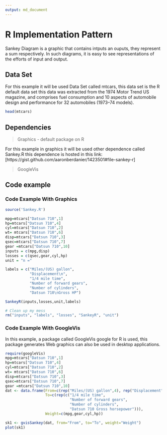 ```yaml
---
output: md_document
---
```


# R Implementation Pattern

Sankey Diagram is a graphic that contains intputs an ouputs, they represent a sum respectively. In such diagrams, it is easy to see representations of the efforts of input and output.

## Data Set

For this example it will be used Data Set called mtcars, this data set is the R default data set this data was extracted from the 1974 Motor Trend US magazine, and comprises fuel consumption and 10 aspects of automobile design and performance for 32 automobiles (1973–74 models).

```r
head(mtcars)

```

## Dependencies 

> Graphics - default package on R

For this example in graphics it will be used other dependence called Sankey.R
this dependence is hosted in this link:  [https://gist.github.com/aaronberdanier/1423501#file-sankey-r]

> GoogleVis 

## Code example 

### Code Example With Graphics

```r
source('Sankey.R')

mpg=mtcars["Datsun 710",1]
hp=mtcars["Datsun 710",4]
cyl=mtcars["Datsun 710",2]
wt= mtcars["Datsun 710",6]
disp=mtcars["Datsun 710",3]
qsec=mtcars["Datsun 710",7]
gear =mtcars["Datsun 710",10]
inputs = c(mpg,disp)
losses = c(qsec,gear,cyl,hp)
unit = "n ="

labels = c("Miles/(US) gallon",
           "Displacement\n",
           "1/4 mile time",
           "Number of forward gears",
           "Number of cylinders",
           "Datsun 710\nGross HP")

SankeyR(inputs,losses,unit,labels)

# Clean up my mess
rm("inputs", "labels", "losses", "SankeyR", "unit")

```

### Code Example With GoogleVis

In this example, a package called GoogleVis google for R is used, this package generates Web graphics can also be used in desktop applications.

```r

require(googleVis)
mpg=mtcars["Datsun 710",1]
hp=mtcars["Datsun 710",4]
cyl=mtcars["Datsun 710",2]
wt= mtcars["Datsun 710",6]
disp=mtcars["Datsun 710",3]
qsec=mtcars["Datsun 710",7]
gear =mtcars["Datsun 710",10]
dat <- data.frame(From=c(rep("Miles/(US) gallon",4), rep("Displacement", 4)),
                  To=c(rep(c("1/4 mile time",
                             "Number of forward gears",
                             "Number of cylinders",
                             "Datsun 710 Gross horsepower"))),
                  Weight=c(mpg,gear,cyl,hp))

sk1 <- gvisSankey(dat, from="From", to="To", weight="Weight")
plot(sk1)

```